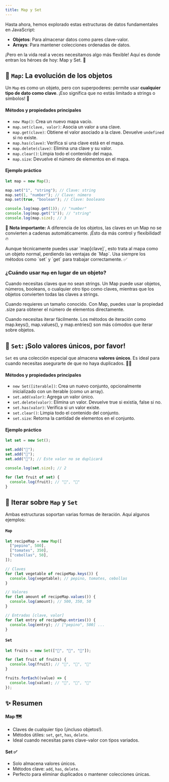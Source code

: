 ```yaml
---
title: Map y Set
---
```



Hasta ahora, hemos explorado estas estructuras de datos fundamentales en JavaScript:

- **Objetos**: Para almacenar datos como pares clave-valor.
- **Arrays**: Para mantener colecciones ordenadas de datos.

¡Pero en la vida real a veces necesitamos algo más flexible! Aquí es donde entran los héroes de hoy: Map y Set. 🌟

## 🔑 `Map`: La evolución de los objetos

Un `Map` es como un objeto, pero con superpoderes: permite usar **cualquier tipo de dato como clave**. ¡Eso significa que no estás limitado a strings o símbolos! 🎉

#### Métodos y propiedades principales

- `new Map()`: Crea un nuevo mapa vacío.
- `map.set(clave, valor)`: Asocia un valor a una clave.
- `map.get(clave)`: Obtiene el valor asociado a la clave. Devuelve `undefined` si no existe.
- `map.has(clave)`: Verifica si una clave está en el mapa.
- `map.delete(clave)`: Elimina una clave y su valor.
- `map.clear()`: Limpia todo el contenido del mapa.
- `map.size`: Devuelve el número de elementos en el mapa.

#### Ejemplo práctico

```js
let map = new Map();

map.set("1", "string"); // Clave: string
map.set(1, "number"); // Clave: número
map.set(true, "boolean"); // Clave: booleano

console.log(map.get(1)); // "number"
console.log(map.get("1")); // "string"
console.log(map.size); // 3
```

🚨 **Nota importante:** A diferencia de los objetos, las claves en un Map no se convierten a cadenas automáticamente. ¡Esto da más control y flexibilidad! 🔥

<Aside type="tip" title="Evita usar map[clave]">
  Aunque técnicamente puedes usar `map[clave]`, esto trata al mapa como un
  objeto normal, perdiendo las ventajas de `Map`. Usa siempre los métodos como
  `set` y `get` para trabajar correctamente. ✅
</Aside>

### ¿Cuándo usar `Map` en lugar de un objeto?
Cuando necesitas claves que no sean strings.
Un Map puede usar objetos, números, booleans, o cualquier otro tipo como claves, mientras que los objetos convierten todas las claves a strings.

Cuando requieres un tamaño conocido.
Con Map, puedes usar la propiedad .size para obtener el número de elementos directamente.

Cuando necesitas iterar fácilmente.
Los métodos de iteración como map.keys(), map.values(), y map.entries() son más cómodos que iterar sobre objetos.

## 🌟 `Set`: ¡Solo valores únicos, por favor!

`Set` es una colección especial que almacena **valores únicos**. Es ideal para cuando necesitas asegurarte de que no haya duplicados. 🙅‍♂️

#### Métodos y propiedades principales

- `new Set([iterable])`: Crea un nuevo conjunto, opcionalmente inicializado con un iterable (como un array).
- `set.add(valor)`: Agrega un valor único.
- `set.delete(valor)`: Elimina un valor. Devuelve true si existía, false si no.
- `set.has(valor)`: Verifica si un valor existe.
- `set.clear()`: Limpia todo el contenido del conjunto.
- `set.size`: Retorna la cantidad de elementos en el conjunto.

#### Ejemplo práctico

```js
let set = new Set();

set.add("🍎");
set.add("🍌");
set.add("🍎"); // Este valor no se duplicará

console.log(set.size); // 2

for (let fruit of set) {
  console.log(fruit); // "🍎", "🍌"
}
```

## 🔄 Iterar sobre `Map` y `Set`

Ambas estructuras soportan varias formas de iteración. Aquí algunos ejemplos:

#### `Map`

```js
let recipeMap = new Map([
  ["pepino", 500],
  ["tomates", 350],
  ["cebollas", 50],
]);

// Claves
for (let vegetable of recipeMap.keys()) {
  console.log(vegetable); // pepino, tomates, cebollas
}

// Valores
for (let amount of recipeMap.values()) {
  console.log(amount); // 500, 350, 50
}

// Entradas [clave, valor]
for (let entry of recipeMap.entries()) {
  console.log(entry); // ["pepino", 500] ...
}
```

#### `Set`

```js
let fruits = new Set(["🍎", "🍌", "🍇"]);

for (let fruit of fruits) {
  console.log(fruit); // "🍎", "🍌", "🍇"
}

fruits.forEach((value) => {
  console.log(value); // "🍎", "🍌", "🍇"
});
```

## ✨ Resumen

#### Map 🗺️

- Claves de cualquier tipo (¡incluso objetos!).
- Métodos útiles: `set`, `get`, `has`, `delete`.
- Ideal cuando necesitas pares clave-valor con tipos variados.

#### Set ✅

- Solo almacena valores únicos.
- Métodos clave: `add`, `has`, `delete`.
- Perfecto para eliminar duplicados o mantener colecciones únicas.
